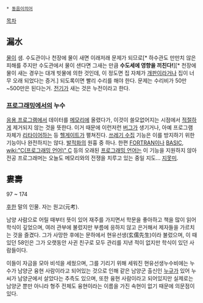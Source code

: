  * [[동음이의어]]

[[목차]]
== 漏水 ==
[[물]]이 샘. 수도관이나 천장에 물이 새면 이래저래 문제가 되므로[* 하수관도 만만치 않은 피해를 주지만 수도관에서 물이 샌다면 그새는 만큼 '''수도세에 영향을 끼친다!'''][* 천장에 물이 새는 경우는 대개 빗물에 의한 것인데, 이 정도면 집 자체가 [[개판]]이라거나 집이 너무 오래 되었다는 증거.] 되도록이면 빨리 수리를 해야 한다. 문제는 수리비가 50만~500만은 된다는거. [[전기]]가 새는 것은 누전이라고 한다.

=== [[프로그래밍]]에서의 누수 ===
[[응용 프로그램]]에서 데이터를 [[메모리]]에 올렸다가, 이것이 쓸모없어지는 시점에서 [[적절]]하게 제거되지 않는 것을 뜻한다. 이거 때문에 이런저런 [[버그]]가 생기거나, 아예 프로그램 자체가 [[리타이어]]하는 등 [[헬게이트]]가 펼쳐진다. [[쓰레기 수집]] 기능은 이를 방지하기 위한 기능이나 완전하지는 않다. [[발적화]]의 원흉 중 하나.
한편 [[FORTRAN]]이나 [[BASIC]], [[wiki:"C(프로그래밍 언어)" C]] 등의 오래된 [[프로그래밍 언어]]는 이 기능을 지원하지 않아 전공 프로그래머는 오늘도 메모리와의 전쟁을 치루고 있는 중일 지도... [[지못미]].

== 婁壽 ==
97 ~ 174

[[후한]] 말의 인물. 자는 원고(元考).

남양 사람으로 어릴 때부터 뜻이 있어 재주를 가지면서 학문을 좋아하고 책을 많이 읽어 학식이 깊었으며, 여러 관부에 불렀지만 부름에 응하지 않고 은거해서 제자들을 가르치는 것을 즐겼다. 그가 사망한 후에는 문하에서 현유선생(玄儒先生)이라 불렀으며, 이 때 있던 58인은 그가 오랫동안 사귄 친구로 모두 관리를 지낸 적이 없지만 학식이 있던 사람들이다.

이들이 자금을 모아 비석을 세웠으며, 그를 기리기 위해 세워진 현유선생누수비에는 누수가 남양군 융현 사람이라고 되어있는 것으로 인해 같은 남양군 출신인 [[누규]]가 있어 누씨가 남양군에서 살았다는 추측도 있으며, 또한 융현 사람이라고 되어있지만 실제로는 남양군 뿐만 아니라 형주 전체도 융현이라는 이름을 가진 속현이 없기 때문에 의문점이 있다.
